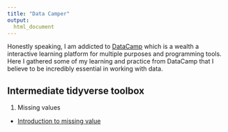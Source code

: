 ```yaml
---
title: "Data Camper"
output:
  html_document
---
```


Honestly speaking, I am addicted to [DataCamp](https://www.datacamp.com/) which is a wealth a interactive learning platform for multiple purposes and programming tools. Here I gathered some of my learning and practice from DataCamp that I believe to be incredibly essential in working with data.

## Intermediate tidyverse toolbox

1. Missing values  

*    [Introduction to missing value](./intermediate_tidyverse/intro_missing.html)


